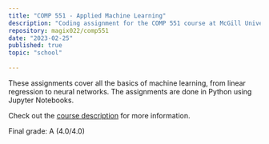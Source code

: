 ```yaml
---
title: "COMP 551 - Applied Machine Learning"
description: "Coding assignment for the COMP 551 course at McGill University. Done in Python using Jupyter Notebooks."
repository: magix022/comp551
date: "2023-02-25"
published: true
topic: "school"
  
---
```


These assignments cover all the basics of machine learning, from linear regression to neural networks. The assignments are done in Python using Jupyter Notebooks.

Check out the [course description](https://www.mcgill.ca/study/2024-2025/courses/comp-551) for more information.

Final grade: A (4.0/4.0)